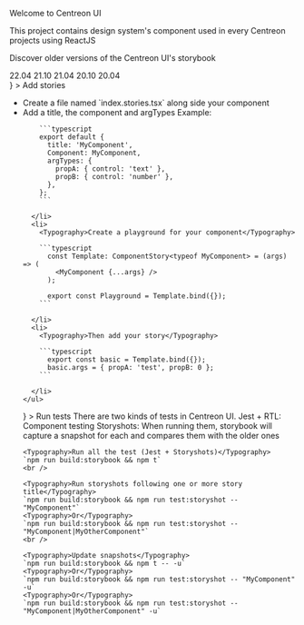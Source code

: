 

<Meta title="Home" />

<Typography variant="h4">Welcome to Centreon UI</Typography>
<br />

<Typography>This project contains design system's component used in every Centreon projects using ReactJS</Typography>
<br />

<Typography>Discover older versions of the Centreon UI's storybook</Typography>
<Stack>
  <Link href="https://storybook.centreon.com/22.04/" target="__blank" rel="noopener noreferrer">
    <Typography>22.04</Typography>
  </Link>
  <Link href="https://storybook.centreon.com/21.10/" target="__blank" rel="noopener noreferrer">
    <Typography>21.10</Typography>
  </Link>
  <Link href="https://storybook.centreon.com/21.04/" target="__blank" rel="noopener noreferrer">
    <Typography>21.04</Typography>
  </Link>
  <Link href="https://storybook.centreon.com/20.10/" target="__blank" rel="noopener noreferrer">
    <Typography>20.10</Typography>
  </Link>
  <Link href="https://storybook.centreon.com/20.04/" target="__blank" rel="noopener noreferrer">
    <Typography>20.04</Typography>
  </Link>
</Stack>
<br />

<Accordion>
  <AccordionSummary
    expandIcon={<ExpandMoreIcon />}
  >
    <Typography variant="h5">Add stories</Typography>
  </AccordionSummary>
  <AccordionDetails>
    <ul>
      <li><Typography>Create a file named `index.stories.tsx` along side your component</Typography></li>
      <li>
        <Typography>Add a title, the component and argTypes</Typography>
        <Typography>Example: </Typography>

        ```typescript
        export default {
          title: 'MyComponent',
          Component: MyComponent,
          argTypes: {
            propA: { control: 'text' },
            propB: { control: 'number' },
          },
        };
        ```

      </li>
      <li>
        <Typography>Create a playground for your component</Typography>

        ```typescript
          const Template: ComponentStory<typeof MyComponent> = (args) => (
            <MyComponent {...args} />
          );

          export const Playground = Template.bind({});
        ```

      </li> 
      <li>
        <Typography>Then add your story</Typography>

        ```typescript
          export const basic = Template.bind({});
          basic.args = { propA: 'test', propB: 0 };
        ```

      </li>
    </ul>
  </AccordionDetails>
</Accordion>
<Accordion>
  <AccordionSummary
    expandIcon={<ExpandMoreIcon />}
  >
    <Typography variant="h5">Run tests</Typography>
  </AccordionSummary>
  <AccordionDetails>
    <Typography>There are two kinds of tests in Centreon UI.</Typography>
    <Typography>Jest + RTL: Component testing</Typography>
    <Typography>Storyshots: When running them, storybook will capture a snapshot for each and compares them with the older ones</Typography>
    <br />

    <Typography>Run all the test (Jest + Storyshots)</Typography>
    `npm run build:storybook && npm t`
    <br />

    <Typography>Run storyshots following one or more story title</Typography>
    `npm run build:storybook && npm run test:storyshot -- "MyComponent"`
    <Typography>Or</Typography>
    `npm run build:storybook && npm run test:storyshot -- "MyComponent|MyOtherComponent"`
    <br />

    <Typography>Update snapshots</Typography>
    `npm run build:storybook && npm t -- -u`
    <Typography>Or</Typography>
    `npm run build:storybook && npm run test:storyshot -- "MyComponent" -u`
    <Typography>Or</Typography>
    `npm run build:storybook && npm run test:storyshot -- "MyComponent|MyOtherComponent" -u`
  </AccordionDetails>
</Accordion>
